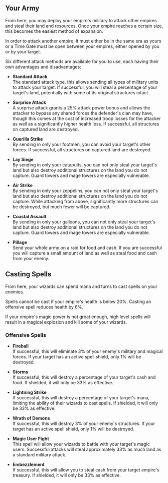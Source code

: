 ## Your Army

From here, you may deploy your empire's military to attack other empires and steal their land and resources. Once your empire reaches a certain size, this becomes the easiest method of expansion.

In order to attack another empire, it must either be in the same era as yours or a Time Gate must be open between your empires, either opened by you or by your target.

Six different attack methods are available for you to use, each having their own advantages and disadvantages:

- **Standard Attack**  
  The standard attack type, this allows sending all types of military units to attack your target. If successful, you will steal a percentage of your target's land, potentially with some of its original structures intact.

- **Surprise Attack**  
  A surprise attack grants a 25% attack power bonus and allows the attacker to bypass any shared forces the defender's clan may have, though this comes at the cost of increased troop losses for the attacker as well as a significantly higher health loss. If successful, all structures on captured land are destroyed.

- **Guerilla Strike**  
  By sending in only your footmen, you can avoid your target's other forces. If successful, all structures on captured land are destroyed.

- **Lay Siege**  
  By sending in only your catapults, you can not only steal your target's land but also destroy additional structures on the land you do not capture. Guard towers and mage towers are especially vulnerable.

- **Air Strike**  
  By sending in only your zeppelins, you can not only steal your target's land but also destroy additional structures on the land you do not capture. While attacking from above, significantly more structures can be destroyed, but much fewer will be captured.

- **Coastal Assault**  
  By sending in only your galleons, you can not only steal your target's land but also destroy additional structures on the land you do not capture. Guard towers and mage towers are especially vulnerable.

- **Pillage**  
  Send your whole army on a raid for food and cash. If you are successful you will capture a small amount of land as well as steal food and cash from your enemy.

## Casting Spells

From here, your wizards can spend mana and turns to cast spells on your enemies.

Spells cannot be cast if your empire's health is below 20%. Casting an offensive spell reduces health by 6%.

If your empire's magic power is not great enough, high level spells will result in a magical explosion and kill some of your wizards.

### Offensive Spells

- **Fireball**  
  If successful, this will eliminate 3% of your enemy's military and magical forces. If your target has an active spell shield, only 1% will be destroyed.

- **Storms**  
  If successful, this will destroy a percentage of your target's cash and food. If shielded, it will only be 33% as effective.

- **Lightning Strike**  
  If successful, this will destroy a percentage of your target's mana, limiting the ability of their wizards to cast spells. If shielded, it will only be 33% as effective.

- **Wrath of Demons**  
  If successful, this will destroy 3% of your enemy's structures. If your target has an active spell shield, only 1% will be destroyed.

- **Magic User Fight**  
  This spell will allow your wizards to battle with your target's magic users. Successful attacks will steal approximately 33% as much land as a standard military attack.

- **Embezzlement**  
  If successful, this will allow you to steal cash from your target empire's treasury. If shielded, it will only be 33% as effective.
